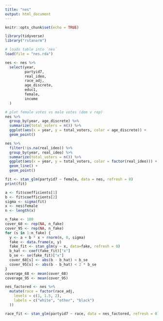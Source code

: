 ```yaml
---
title: "nes"
output: html_document
---
```


```r
knitr::opts_chunk$set(echo = TRUE)

library(tidyverse)
library("rstanarm")
```

```r
# loads table into `nes`
load(file = "nes.rda")

nes <- nes %>%
  select(year,
         partyid7,
         real_ideo,
         race_adj,
         age_discrete,
         educ1,
         female,
         income
  )
```

```r
# plot female votes vs male votes (dem v rep)
nes %>%
  group_by(year, age_discrete) %>%
  summarize(total_voters = n()) %>%
  ggplot(aes(x = year, y = total_voters, color = age_discrete)) +
  geom_point()
```
```r
nes %>%
  filter(!is.na(real_ideo)) %>%
  group_by(year, real_ideo) %>%
  summarize(total_voters = n()) %>%
  ggplot(aes(x = year, y = total_voters, color = factor(real_ideo))) +
  geom_line() +
  geom_point()
```
```r
fit <- stan_glm(partyid7 ~ female, data = nes, refresh = 0)
print(fit)
```
```r
a <- fit$coefficients[1]
b <- fit$coefficients[2]
sigma <- sigma(fit)
x <- nes$female
n <- length(x)

n_fake <- 100
cover_68 <- rep(NA, n_fake)
cover_95 <- rep(NA, n_fake)
for (s in 1:n_fake) {
  y <- a + b * x + rnorm(n, 0, sigma)
  fake <- data.frame(x, y)
  fake_fit <- stan_glm(y ~ x, data=fake, refresh = 0)
  b_hat <- coef(fake_fit)["x"]
  b_se <- se(fake_fit)["x"]
  cover_68[s] <- abs(b - b_hat) < b_se
  cover_95[s] <- abs(b - b_hat) < 2 * b_se
}
coverage_68 <- mean(cover_68)
coverage_95 <- mean(cover_95)
```

```r
nes_factored <- nes %>%
  mutate(race = factor(race_adj,
    levels = c(1, 1.5, 2),
    labels = c("white", "other", "black")
  ))

race_fit <- stan_glm(partyid7 ~ race, data = nes_factored, refresh = 0)
```

```r

```


